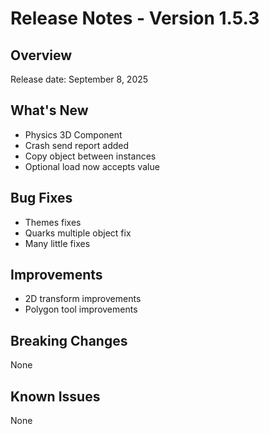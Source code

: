 # Release Notes - Version 1.5.3

## Overview
Release date: September 8, 2025

## What's New
- Physics 3D Component
- Crash send report added
- Copy object between instances
- Optional load now accepts value

## Bug Fixes
- Themes fixes
- Quarks multiple object fix
- Many little fixes

## Improvements
- 2D transform improvements
- Polygon tool improvements

## Breaking Changes
None

## Known Issues
None
